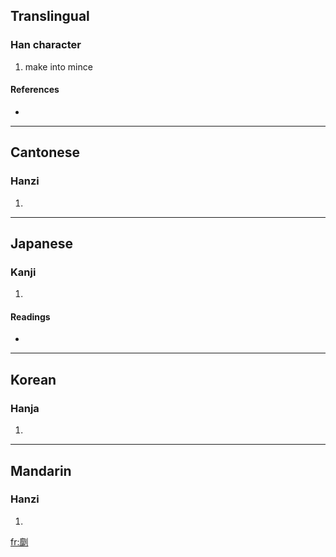 ==Translingual==

===Han character===
{{Han char|rn=18|rad=刀|as=19|sn=21|four=0220<sub>0</sub>|canj=戈卜中弓 (IYLN)}}

# make into mince

====References====
* {{Han ref|kx=0145.440|dkj=02281|dj=0327.260|hdz=10363.080|uh=5298|ud=21144|bh=F5C2|bd=62914}}

----

==Cantonese==

===Hanzi===
{{yue-hanzi|jyut=|y=mo4}}

# {{defn|Cantonese}}

----

==Japanese==

===Kanji===
{{ja-kanji|grade=|rs=刀19}}

# {{defn|Japanese}}

====Readings====
* {{ja-readings|on=[[ば]] (ba), [[ま]] (ma), [[び]] (bi), [[み]] (mi)|kun=[[けずる]] (kezuru), [[する]] (suru), [[わける]] (wakeru)}}

----

==Korean==

===Hanja===
{{ko-hanja|hangeul=마|rv=ma|mr=ma}}

# {{defn|Korean}}

----

==Mandarin==

===Hanzi===
{{cmn-hanzi|pin=[[jìn]] ([[jin4]]), [[mó]] ([[mo2]])|wg=chin<sup>4</sup>, mo<sup>2</sup>}}

# {{defn|Mandarin}}

[[fr:劘]]